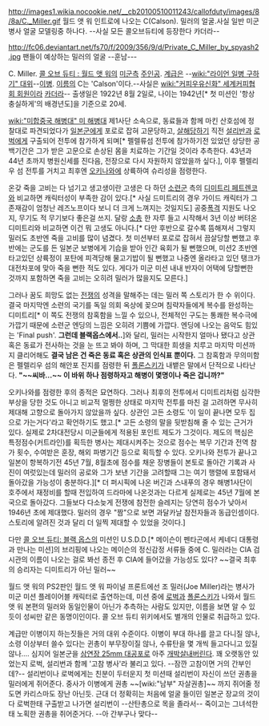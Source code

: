 http://images1.wikia.nocookie.net/__cb20100510011243/callofduty/images/8/8a/C._Miller.gif
월드 앳 워 인트로에 나오는 C(Calson). 밀러의 얼굴.사실 일반 미군병사 얼굴 모델링중 하나다.
--사실 모든 콜오브듀티에 등장한다 카더라--

http://fc06.deviantart.net/fs70/f/2009/356/9/d/Private_C_Miller_by_spyash2.jpg
팬들이 예상하는 밀러의 얼굴 --훈남---

C. Miller. [[콜 오브 듀티 : 월드 앳 워]]의 [[미군]]측 [[주인공]]. [[계급]]은 --[[wiki:"라이언 일병 구하기" 대위]]--[[이병]]. [[이름]]의 C는 'Calson'이다.--사실은 [[wiki:"커피우유신화" 세계커피협회 회원]]이라 [[카더라]]-- 출생일은 1922년 8월 2일로, 나이는 1942년[* 첫 미션인 '항상 충실하게'의 배경년도]을 기준으로 20세.

[[wiki:"미합중국 해병대" 미 해병대]] 제1사단 소속으로, 동료들과 함께 마킨 산호섬에 정찰대로 파견되었다가 [[일본군]]에게 포로로 잡혀 고문당하고, [[살해]]당하기 직전 [[설리반]]과 [[로벅]]에게 구출되어 전투에 참가하게 되며[* 펠렐류섬 전투에 참가하기전 있었던 상당한 공백기간은 그가 받은 고문으로 손상된 몸을 치료하는 기간일 것이라 추측한다. 43년과 44년 초까지 병원신세를 진다음, 전장으로 다시 자원하지 않았을까 싶다.], 이후 펠렐리우 섬 전투를 거치고 최후엔 [[오키나와]]에 상륙하여 슈리성을 점령한다.

온갖 죽을 고비는 다 넘기고 생고생이란 고생은 다 하던 [[소련군]] 측의 [[디미트리 페트렌코]]와 비교하면 캐릭터성이 부족한 감이 있다.[* 사실 드미트리의 경우 가이드 캐릭터가 그 존재감이 엄청난 레즈노프이다 보니 더 크게 느껴지는 것일지도] 공중[[폭격]] 지원도 나오지, 무기도 적 무기보다 좋은걸 쓰지. 달랑 [[소총]] 한 자루 들고 시작해서 3년 이상 버텨온 디미트리와 비교하면 이건 뭐 고생도 아니다.[* 다만 후반으로 갈수록 뜸해져서 그렇지 밀러도 초반엔 죽을 고비를 많이 념겼다. 첫 미션부터 포로로 잡혀서 끔살당할 뻔했고 후반에는 군도를 든 일본군 보병에게 기습을 받아 인간 육회가 될 뻔했으며, 미션2 초반엔 타고있던 상륙정이 포탄에 피격당해 물고기밥이 될 뻔했고 나중엔 올라타고 있던 탱크가 대전차포에 맞아 죽을 뻔한 적도 있다. 게다가 미군 미션 내내 반자이 어택에 당할뻔한 것까지 포함하면 죽을 고비는 오히려 밀러가 많을지도 모른다.] 

그러나 꿈도 희망도 없는 [[전쟁]]의 성격을 말해주는 데는 밀러 쪽 스토리가 한 수 위이다. 결국 마지막엔 소련의 국기를 독일 의회 옥상에 꽂으며 침략자들에게 복수를 완성하는 디미트리[* 이 쪽도 전쟁의 참혹함을 느낄 수 있으나, 전체적인 구도는 통쾌한 복수극에 가깝기 때문에 소련군 엔딩의 느낌은 오히려 기쁨에 가깝다. 엔딩에 나오는 음악도 힘있는 'Final push'. '''그런데 블랙옵스에서..''']와 달리, 밀러는 시작한지 얼마나 됐다고 상관 혹은 동료가 전사하는 것을 눈 뜨고 봐야 하며, 그 막대한 희생을 치루고 마지막 미션까지 클리어해도 '''결국 남은 건 죽은 동료 혹은 상관의 인식표 뿐이다.''' 그 참혹함과 무의미함은 펠렐리우 섬의 해안포 진지를 점령한 뒤 [[폴론스키]]가 내뱉은 말에서 단적으로 나타난다. '''"~~씨바...~~ 이 바위 하나 점령하자고 해병이 몇명이나 죽은 겁니까?"'''

오키나와를 점령한 후의 종적은 묘연하다. 그러나 최후의 전투에서 디미트리처럼 심각한 부상을 당한 것도 아니고 비교적 멀쩡한 상태로 마지막 전투를 마친 걸 고려하면 무사히 제대해 고향으로 돌아가지 않았을까 싶다. 상관인 고든 소령도 '이 일이 끝나면 모두 집으로 가는거다'라고 확언하기도 했고.[* 고든 소령의 말을 뒷받침해 줄 수 있는 근거가 있다. 실제로 2차대전당시 미군들에게 적용된 포인트 제도가 그것이다. 제도의 핵심은 특정점수(커트라인)를 획득한 병사는 제대시켜주는 것으로 점수는 복무 기간과 전역 참가 횟수, 수여받은 훈장, 해외 파병기간 등으로 획득할 수 있다. 오키나와 전투가 끝나고 일본이 항복하기전 45년 7월, 8월초에 점수를 채운 장병들이 본토로 돌아간 기록과 사진이 여럿있는데 밀러의 공로와 그가 보낸 기간을 고려할때 그는 여기 행렬에 포함돼서 돌아갔을 가능성이 충분하다.][* 더 퍼시픽에 나온 버긴과 스내푸의 경우 해병1사단이 호주에서 재정비를 할때 전입하여 드라마에 나온것과는 다르게 실제로는 45년 7월에 본국으로 돌아갔다. 그들보다 다소늦게 전쟁에 참전한 슬레지는 당연히 점수가 낮아서 1946년 초에 제대했다. 밀러의 경우 "짬"으로 보면 과달카날 참전자들과 동급인셈이다. 스토리에 알려진 것과 달리 더 일찍 제대할 수 있었을 것이다.]

다만 [[콜 오브 듀티: 블랙 옵스]]의 미션인 U.S.D.D.[* 메이슨이 펜타곤에서 케네디 대통령과 만나는 미션]의 브리핑에 나오는 메이슨의 정신감정 서류들 중에 C. 밀러라는 CIA 검시관의 이름이 나오는 걸로 봐선 종전 후 CIA에 들어갔을 가능성도 있다? ~~결국 최후의 승리자는 디미트리가 아닌 밀러~~

월드 앳 워의 PS2판인 월드 앳 워 파이널 프론트에선 조 밀러(Joe Miller)라는 병사가 미군 미션 플레이어블 캐릭터로 출연하는데, 미션 중에 [[로벅]]과 [[폴론스키]]가 나와서 월드 앳 워 본편의 밀러와 동일인물이 아닌가 추측하는 사람도 있지만, 이름을 보면 알 수 있듯이 성씨만 같은 동명이인이다. 콜 오브 듀티 위키에서도 별개의 인물로 취급하고 있다.

계급만 이병이지 하는짓들은 거의 대위 수준이다. 이병이 부대 하나를 끌고 다니질 않나, 소령 이상부터 쓸수 있다는 귄총이 부무장이질 않나, 수류탄을 몇 개씩 들고다니고
있질 않나.... 심지어 일본군을 [[삼연장 25mm 대공포]]로 아주 [[개박살]]내버린다. 꽤 오랫동안 있었는지 로벅, 설리번과 함께 '고참 병사'라 불리고 있다. --잠깐 고참이면 거의 간부인데?-- 설리번이나 로벅에게는 친분이 두터운지 첫 미션때 설리번이 자신이 쓰던 권총을 밀러에게 쥐어준다. 중사가 이병에게 권총 ~~[wiki:"남부" 자살권총]~~ 까지 쥐어줄 정도면 카리스마도 장난 아닌듯. 근대 더 정확히는 처음에 얼굴 들이민 일본군 장교의 것이다 로벅한태 구출받고 나가면 설리번이 --산탄총으로 목을 졸라서-- 죽이고는 그녀석한태 노획한 권총을 쥐어준거다. --아 간부구나 맞다--
